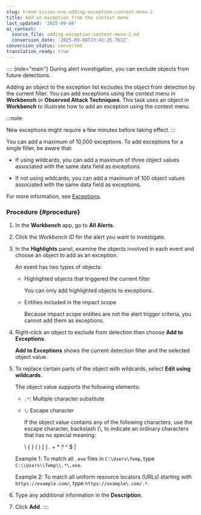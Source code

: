 ```yaml
---
slug: trend-vision-one-adding-exception-context-menu-2
title: Add an exception from the context menu
last_updated: '2025-09-08'
ai_context:
  source_file: adding-exception-context-menu-2.md
  conversion_date: '2025-09-08T23:42:25.761Z'
conversion_status: converted
translation_ready: true
---
```


:::: {role="main"}
During alert investigation, you can exclude objects from future detections.

Adding an object to the exception list excludes the object from detection by the current filter. You can add exceptions using the context menu in **Workbench** or **Observed Attack Techniques**. This task uses an object in **Workbench** to illustrate how to add an exception using the context menu.

:::note

New exceptions might require a few minutes before taking effect.
:::

You can add a maximum of 10,000 exceptions. To add exceptions for a single filter, be aware that:

- If using wildcards, you can add a maximum of three object values associated with the same data field as exceptions.

- If not using wildcards, you can add a maximum of 100 object values associated with the same data field as exceptions.

For more information, see [Exceptions](exceptions.mdx).

### Procedure {#procedure}

1.  In the **Workbench** app, go to **All Alerts**.

2.  Click the *Workbench ID* for the alert you want to investigate.

3.  In the **Highlights** panel, examine the objects involved in each event and choose an object to add as an exception.

    An event has two types of objects:

    - Highlighted objects that triggered the current filter

      You can only add highlighted objects to exceptions.

    - Entities included in the impact scope

      Because impact scope entities are not the alert trigger criteria, you cannot add them as exceptions.

4.  Right-click an object to exclude from detection then choose **Add to Exceptions**.

    **Add to Exceptions** shows the current detection filter and the selected object value.

5.  To replace certain parts of the object with wildcards, select **Edit using wildcards**.

    The object value supports the following elements:

    - `.*`: Multiple character substitute

    - `\`: Escape character

      If the object value contains any of the following characters, use the escape character, backslash (\\, to indicate an ordinary characters that has no special meaning:

      \\ { } ( ) \[ \] . + \* ? ^ $ |

    Example 1: To match all `.exe` files in `C:\Users\Temp`, type `C:\\Users\\Temp\\.*\.exe`.

    Example 2: To match all uniform resource locators (URLs) starting with `https://example.com/`, type `https://example\.com/.*`.

6.  Type any additional information in the **Description**.

7.  Click **Add**.
::::
